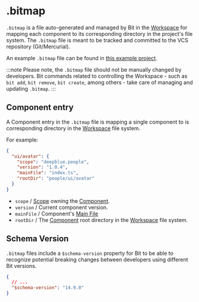 # .bitmap

`.bitmap` is a file auto-generated and managed by Bit in the [Workspace](/workspace/workspace-overview) for mapping each component to its corresponding directory in the project's file system.
The `.bitmap` file is meant to be tracked and committed to the VCS repository (Git/Mercurial).

An example `.bitmap` file can be found in [this example project](https://github.com/bit-demos/ecommerce/blob/main/.bitmap).

:::note
Please note, the `.bitmap` file should not be manually changed by developers. Bit commands related to controlling the Workspace - such as `bit add`, `bit remove`, `bit create`, among others - take care of managing and updating `.bitmap`.
:::

## Component entry

A Component entry in the `.bitmap` file is mapping a single component to is corresponding directory in the [Workspace](/workspace/workspace-overview) file system.

For example:

```json
{
  "ui/avatar": {
    "scope": "deepblue.people",
    "version": "1.0.4",
    "mainFile": "index.ts",
    "rootDir": "people/ui/avatar"
  }
}
```

- `scope` / [Scope](/scope/scope-overview) owning the [Component](/components/overview).
- `version` / Current component version.
- `mainFile` / Component's [Main File](/components/main-file)
- `rootDir` / The [Component](/components/overview) root directory in the [Workspace](/workspace/workspace-overview) file system.

## Schema Version

`.bitmap` files include a `$schema-version` property for Bit to be able to recognize potential breaking changes between developers using different Bit versions.

```json
{
  // ...
  "$schema-version": "14.9.0"
}
```

<!--TODO ## Resolving conflicts

// @david anything to add here.
 -->
